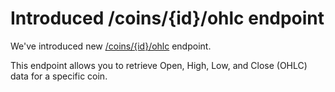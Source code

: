 # Introduced /coins/{id}/ohlc endpoint

We've introduced new [/coins/{id}/ohlc](/reference/coins-id-ohlc) endpoint.

This endpoint allows you to retrieve Open, High, Low, and Close (OHLC) data for a specific coin.